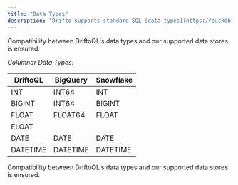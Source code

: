 ```yaml
---
title: "Data Types"
description: "Drifto supports standard SQL [data types](https://duckdb.org/docs/sql/data_types/overview)."
---
```


Compatibility between DriftoQL's data types and our supported data stores is ensured.

*Columnar Data Types:*

| DriftoQL | BigQuery             |Snowflake           |
| -------- | ------------------------------------- |-----------|
| INT      | INT64                      |INT           |
| BIGINT   | INT64                         |BIGINT           |
| FLOAT | FLOAT64 | FLOAT |
| FLOAT 
| DATE   | DATE| DATE |
| DATETIME | DATETIME | DATETIME

Compatibility between DriftoQL's data types and our supported data stores is ensured.

